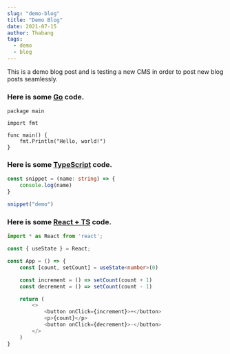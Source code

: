 ```yaml
---
slug: "demo-blog"
title: "Demo Blog"
date: 2021-07-15
author: Thabang
tags:
  - demo
  - blog
---
```


This is a demo blog post and is testing a new CMS in order to post new blog posts seamlessly.

### Here is some [Go](https://golang.org) code.
```golang
package main

import fmt

func main() {
    fmt.Println("Hello, world!")
}
```

### Here is some [TypeScript](https://typescript.com) code.
```TypeScript
const snippet = (name: string) => {
    console.log(name)
}

snippet("demo")
```

### Here is some [React + TS](https://reactjs.org) code.
```TypeScript
import * as React from 'react';

const { useState } = React;

const App = () => {
    const [count, setCount] = useState<number>(0)

    const increment = () => setCount(count + 1)
    const decrement = () => setCount(count - 1)

    return (
        <>
            <button onClick={increment}>+</button>
            <p>{count}</p>
            <button onClick={decrement}>-</button>
        </>
    )
}
```